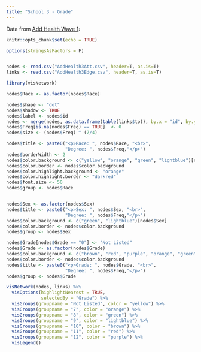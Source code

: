 ```yaml
---
title: "School 3 - Grade"
---
```


Data from <a href = "http://www.cpc.unc.edu/projects/addhealth">Add Health Wave 1</a>:

```r
knitr::opts_chunk$set(echo = TRUE)
```

```r
options(stringsAsFactors = F)


nodes <- read.csv("AddHealth3Att.csv", header=T, as.is=T)
links <- read.csv("AddHealth3Edge.csv", header=T, as.is=T)

library(visNetwork)

nodes$Race <- as.factor(nodes$Race)

nodes$shape <- "dot"
nodes$shadow <- TRUE
nodes$label <- nodes$id
nodes <- merge(nodes, as.data.frame(table(links$to)), by.x = "id", by.y = "Var1", all.x = TRUE)
nodes$Freq[is.na(nodes$Freq) == TRUE]  <- 0
nodes$size <- (nodes$Freq) ^ (7/4)

nodes$title <- paste0("<p>Race: ", nodes$Race, "<br>",
                      "Degree: ", nodes$Freq,"</p>")
nodes$borderWidth <- 2
nodes$color.background <- c("yellow", "orange", "green", "lightblue")[nodes$Race]
nodes$color.border <- nodes$color.background
nodes$color.highlight.background <- "orange"
nodes$color.highlight.border <- "darkred"
nodes$font.size <- 50
nodes$group <- nodes$Race


nodes$Sex <- as.factor(nodes$Sex)
nodes$title <- paste0("<p>Sex: ", nodes$Sex, "<br>",
                      "Degree: ", nodes$Freq,"</p>")
nodes$color.background <- c("green", "lightblue")[nodes$Sex]
nodes$color.border <- nodes$color.background
nodes$group <- nodes$Sex

nodes$Grade[nodes$Grade == "0"] <- "Not Listed"
nodes$Grade <- as.factor(nodes$Grade)
nodes$color.background <- c("brown", "red", "purple", "orange", "green", "lightblue","yellow")[nodes$Grade]
nodes$color.border <- nodes$color.background
nodes$title <- paste0("<p>Grade: ", nodes$Grade, "<br>",
                      "Degree: ", nodes$Freq,"</p>")
nodes$group <- nodes$Grade

visNetwork(nodes, links) %>%
  visOptions(highlightNearest = TRUE, 
             selectedBy = "Grade") %>%
  visGroups(groupname = "Not Listed", color = "yellow") %>%  
  visGroups(groupname = "7", color = "orange") %>%  
  visGroups(groupname = "8", color = "green") %>%  
  visGroups(groupname = "9", color = "lightblue") %>%  
  visGroups(groupname = "10", color = "brown") %>%  
  visGroups(groupname = "11", color = "red") %>%  
  visGroups(groupname = "12", color = "purple") %>%  
  visLegend()
```
